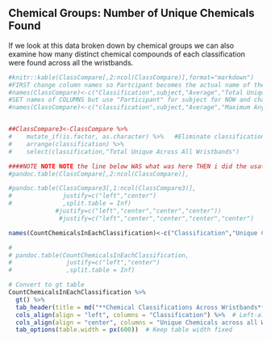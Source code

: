 

## Chemical Groups: Number of Unique Chemicals Found

If we look at this data broken down by chemical groups we can also examine how many distinct chemical compounds of each classification were found across all the wristbands.  


```r

#knitr::kable(ClassCompare[,2:ncol(ClassCompare)],format="markdown")
#FIRST change column names so Partcipant becomes the actual name of the subject
#names(ClassCompare)<-c("Classification",subject,"Average","Total Unique Chemicals")
#SET names of COLUMNS but use "Participant" for subject for NOW and change it SOON
#names(ClassCompare)<-c("classification",subject,"Average","Maximum Any Wristband")


##ClassCompare3<-ClassCompare %>%
#    mutate_if(is.factor, as.character) %>%   #Eliminate classification as a FACTOR so it sorts correctly
#    arrange(classification) %>%
#    select(classification,"Total Unique Across All Wristbands")

####NOTE NOTE NOTE the line below WAS what was here THEN i did the usatoday ONE ROW and somehow needed to change 2 to 1???
#pandoc.table(ClassCompare[,2:ncol(ClassCompare)],

#pandoc.table(ClassCompare3[,1:ncol(ClassCompare3)],
#              justify=c("left","center")
#              ,split.table = Inf)
             #justify=c("left","center","center","center"))
              #justify=c("left","center","center","center","center")

names(CountChemicalsInEachClassification)<-c("Classification","Unique Chemicals across all Wristbands")

# 
# pandoc.table(CountChemicalsInEachClassification,
#               justify=c("left","center")
#               ,split.table = Inf)

# Convert to gt table
CountChemicalsInEachClassification %>%
  gt() %>%
  tab_header(title = md("**Chemical Classifications Across Wristbands**")) %>%
  cols_align(align = "left", columns = "Classification") %>%  # Left-align first column
  cols_align(align = "center", columns = "Unique Chemicals across all Wristbands") %>%  # Center-align second column
  tab_options(table.width = px(600))  # Keep table width fixed


```


<br>

